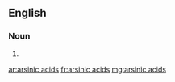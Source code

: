 ==English==

===Noun===
{{head|en|noun plural form|head=[[arsinic]] [[acids]]}}

# {{plural of|arsinic acid|lang=en}}

[[ar:arsinic acids]]
[[fr:arsinic acids]]
[[mg:arsinic acids]]